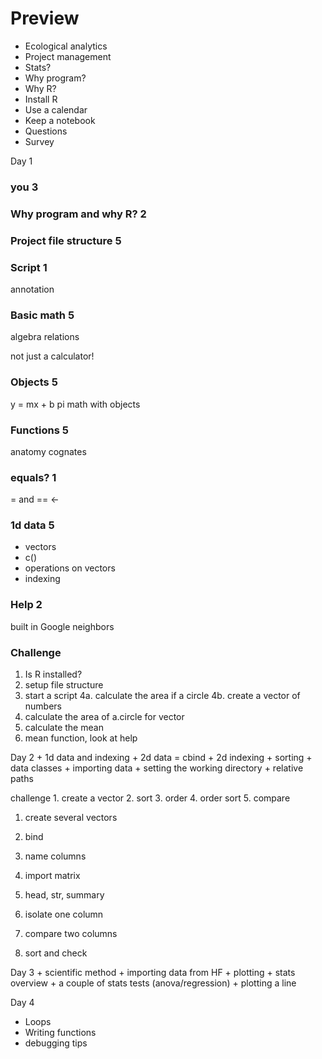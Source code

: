 Preview
=======
+ Ecological analytics
+ Project management
+ Stats?
+ Why program?
+ Why R?
+ Install R
+ Use a calendar
+ Keep a notebook
+ Questions
+ Survey

Day 1

### you 3

### Why program and why R? 2

### Project file structure 5

### Script 1
annotation

### Basic math 5
algebra
relations

not just a calculator!

### Objects 5
y = mx + b
pi
math with objects

### Functions 5
anatomy
cognates

### equals? 1

= and ==
<-

### 1d data 5
- vectors
- c()
- operations on vectors
- indexing

### Help 2
built in
Google
neighbors

### Challenge
1. Is R installed?
2. setup file structure
3. start a script
4a. calculate the area if a circle
4b. create a vector of numbers
5. calculate the area of a.circle for vector
6. calculate the mean
7. mean function, look at help

Day 2
+ 1d data and indexing
+ 2d data = cbind 
+ 2d indexing
+ sorting
+ data classes
+ importing data
+ setting the working directory
+ relative paths

challenge
1. create a vector
2. sort
3. order
4. order sort
5. compare

1. create several vectors
2. bind
3. name columns

1. import matrix
2. head, str, summary
3. isolate one column
4. compare two columns
5. sort and check

Day 3
+ scientific method
+ importing data from HF
+ plotting
+ stats overview
+ a couple of stats tests (anova/regression)
+ plotting a line

Day 4

+ Loops
+ Writing functions
+ debugging tips
